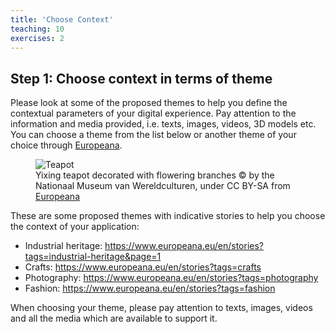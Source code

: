 ```yaml
---
title: 'Choose Context'
teaching: 10
exercises: 2
---
```


## Step 1: Choose context in terms of theme


Please look at some of the proposed themes to help you define the contextual parameters of your digital experience. Pay attention to the information and media provided, i.e. texts, images, videos, 3D models etc. You can choose a theme from the list below or another theme of your choice through [Europeana](https://www.europeana.eu/en/stories).

![Yixing teapot decorated with flowering branches &copy; by the Nationaal Museum van Wereldculturen, under CC BY-SA from [Europeana](https://www.europeana.eu/en/item/425/resource_document_nationaal_museum_van_wereldculturen_RV_4284_6)](fig/teapot.jpg){alt="Teapot"}


These are some proposed themes with indicative stories to help you choose the context of your application:

- Industrial heritage: [https://www.europeana.eu/en/stories?tags=industrial-heritage&page=1](https://www.europeana.eu/en/stories?tags=industrial-heritage&page=1)
-	Crafts: [https://www.europeana.eu/en/stories?tags=crafts](https://www.europeana.eu/en/stories?tags=crafts)
-	Photography: [https://www.europeana.eu/en/stories?tags=photography](https://www.europeana.eu/en/stories?tags=photography)
-	Fashion: [https://www.europeana.eu/en/stories?tags=fashion](https://www.europeana.eu/en/stories?tags=fashion)

When choosing your theme, please pay attention to texts, images, videos and all the media which are available to support it.
